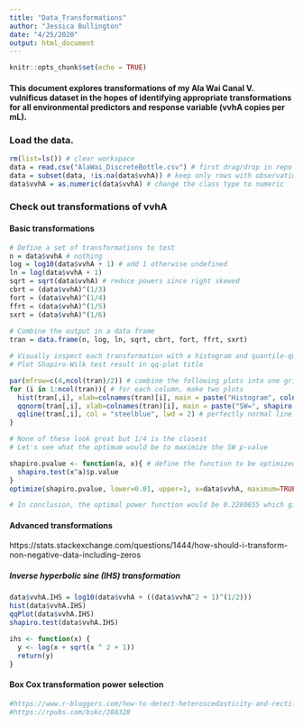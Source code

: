 ```yaml
---
title: "Data_Transformations"
author: "Jessica Bullington"
date: "4/25/2020"
output: html_document
---
```


```r
knitr::opts_chunk$set(echo = TRUE)
```

#### This document explores transformations of my Ala Wai Canal V. vulnificus dataset in the hopes of identifying appropriate transformations for all environmental predictors and response variable (vvhA copies per mL).

### Load the data.
```r
rm(list=ls()) # clear workspace
data = read.csv("AlaWai_DiscreteBottle.csv") # first drag/drop in repo on github website
data = subset(data, !is.na(data$vvhA)) # keep only rows with observations for vvhA
data$vvhA = as.numeric(data$vvhA) # change the class type to numeric
```

### Check out transformations of vvhA

#### Basic transformations
```r
# Define a set of transformations to test
n = data$vvhA # nothing
log = log10(data$vvhA + 1) # add 1 otherwise undefined
ln = log(data$vvhA + 1)
sqrt = sqrt(data$vvhA) # reduce powers since right skewed
cbrt = (data$vvhA)^(1/3)
fort = (data$vvhA)^(1/4)
ffrt = (data$vvhA)^(1/5)
sxrt = (data$vvhA)^(1/6)
  
# Combine the output in a data frame
tran = data.frame(n, log, ln, sqrt, cbrt, fort, ffrt, sxrt)

# Visually inspect each transformation with a histogram and quantile-quantile plot
# Plot Shapiro-Wilk test result in qq-plot title

par(mfrow=c(4,ncol(tran)/2)) # combine the following plots into one grid
for (i in 1:ncol(tran)){ # for each column, make two plots
  hist(tran[,i], xlab=colnames(tran)[i], main = paste("Histogram", colnames(tran)[i], "(vvhA)")) # histogram
  qqnorm(tran[,i], xlab=colnames(tran)[i], main = paste("SW=", shapiro.test(tran[,i])$p.value), pch = 1, frame = FALSE) # qq-plot with SW p-value
  qqline(tran[,i], col = "steelblue", lwd = 2) # perfectly normal line
}

# None of these look great but 1/4 is the closest
# Let's see what the optimum would be to maximize the SW p-value

shapiro.pvalue <- function(a, x){ # define the function to be optimized
  shapiro.test(x^a)$p.value 
}
optimize(shapiro.pvalue, lower=0.01, upper=1, x=data$vvhA, maximum=TRUE) 

# In conclusion, the optimal power function would be 0.2280655 which gives a SW p-value of 0.004184215 so technically we're still not in the clear

```

#### Advanced transformations
https://stats.stackexchange.com/questions/1444/how-should-i-transform-non-negative-data-including-zeros

##### Inverse hyperbolic sine (IHS) transformation
```r
data$vvhA.IHS = log10(data$vvhA + ((data$vvhA^2 + 1)^(1/2)))
hist(data$vvhA.IHS)
qqPlot(data$vvhA.IHS)
shapiro.test(data$vvhA.IHS)

ihs <- function(x) {
  y <- log(x + sqrt(x ^ 2 + 1))
  return(y)
}
```


#### Box Cox transformation power selection
```r
#https://www.r-bloggers.com/how-to-detect-heteroscedasticity-and-rectify-it/
#https://rpubs.com/bskc/288328
```








